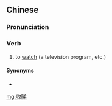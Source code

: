 ==Chinese==
{{zh-forms}}

===Pronunciation===
{{zh-pron
|c=sau1 tai2
|cat=v
}}

===Verb===
{{zh-verb}}

# {{lb|zh|Cantonese}} to [[watch]] (a television program, etc.)

====Synonyms====
* {{zh-l|收看}}

[[mg:收睇]]